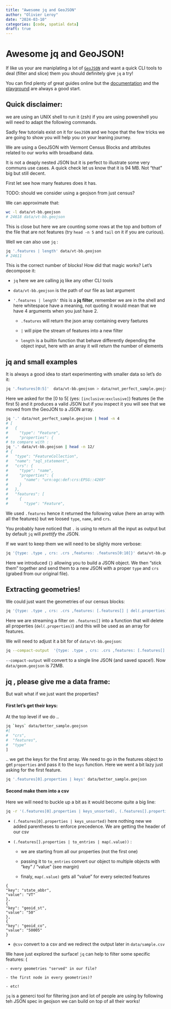 ```yaml
---
title: "Awesome jq and GeoJSON"
author: "Olivier Leroy"
date: "2024-03-10"
categories: [code, spatial data]
draft: true
---
```


# Awesome jq and GeoJSON!

If like us your are maniplating a lot of [`GeoJSON`](https://en.wikipedia.org/wiki/GeoJSON) and want a quick CLI tools to deal (filter and slice) them you should definitely give `jq` a try!

You can find plenty of great guides online but the [documentation](https://jqlang.github.io/jq/manual/) and the [playground](https://jqplay.org/) are always a good start.


::: {.callout-note}
## Quick disclaimer: 

we are using an UNIX shell to run it (zsh) if you are using powershell you will need to adapt the following commands.  
:::

Sadly few tutorials exist on it for `GeoJSON` and we hope that the few tricks we are going to show you will help you on your leaning journey. 

We are using a GeoJSON with Vermont Census Blocks and attributes related to our works with broadband data. 

It is not a deaply nested JSON but it is perfect to illustrate some very communs use cases.
A quick check let us know that it is 94 MB. Not "that" big but still decent.

First let see how many features does it has. 

TODO: should we consider using a geojson from just census? 

We can approximate that: 

```bash
wc -l data/vt-bb.geojson
# 24618 data/vt-bb.geojson
```

This is close but here we are counting some rows at the top and bottom of the file that are not features (try `head -n 5` and `tail` on it if you are curious).

Well we can also use `jq` :

```bash
jq '.features | length' data/vt-bb.geojson
# 24611
```

This is the correct number of blocks! How did that magic works? Let's decompose it:

- `jq` here we are calling jq like any other CLI tools 

- `data/vt-bb.geojson` is the path of our file as last argument

- `'.features | length'` this is a **jq filter**, remember we are in the shell and here whitespace have a meaning, not quoting it would mean that we have 4 arguments when you just have 2.

    - `.features` will return the json array containing every faetures 
  
    - `|` will pipe the stream of features into a new filter

    - `length` is a builtin function that behave differently depending the object input, here with an array it will return the number of elements 
  

## jq and small examples

It is always a good idea to start experimenting with smaller data so let's do it:

```bash
jq '.features[0:5]'  data/vt-bb.geojson > data/not_perfect_sample.geojson
```

Here we asked for the [0 to 5[ (yes: `[inclusive:exclusive]`) features (ie the first 5) and it produces a valid JSON but if you inspect it you will see that we moved from the GeoJON to a JSON array. 

```bash
jq '.' data/not_perfect_sample.geojson | head -n 4
# [
#   {
#     "type": "Feature",
#     "properties": {
# to compare with :
jq '.' data/vt-bb.geojson | head -n 12/
# {
#   "type": "FeatureCollection",
#   "name": "sql_statement",
#   "crs": {
#     "type": "name",
#     "properties": {
#       "name": "urn:ogc:def:crs:EPSG::4269"
#     }
#   },
#   "features": [
#     {
#       "type": "Feature",
```

We used `.features` hence it returned the following value (here an array with all the features) but we loosed `type`, `name`, and `crs`.

You probably have noticed that `.` is using to return all the input as output but by default `jq` will *prettify* the JSON. 

If we want to keep them we will need to be slighly more verbose:

```bash
jq '{type: .type , crs: .crs ,features: .features[0:10]}' data/vt-bb.geojson > data/better_sample.geojson 
```

Here we introduced `{}` allowing you to build a JSON object. We then "stick them" together and send them to a new JSON with a proper `type` and `crs` (grabed from our original file). 


## Extracting geometries!

We could just want the geometries of our census blocks:

```bash
jq '{type: .type , crs: .crs ,features: [.features[] | del(.properties)]}' better_sample.geojson > sample_only_geom.geojson  
```

Here we are streaming a filter on `.features[]` into a function that will delete all properties (`del(.properties)`) and this will be used as an array for features. 

We will need to adjust it a bit for of `data/vt-bb.geojson`: 

```bash
jq --compact-output  '{type: .type , crs: .crs ,features: [.features[] | del(.properties)]}'  data/vt-bb.geojson > data/geom.geojson
```

`--compact-output` will convert to a single line JSON (and saved space!). 
Now `data/geom.geojson` is  72MB. 

## jq , please give me a data frame:

But wait what if we just want the properties? 

#### First let's get their keys:

At the top level if we do ..

```bash
jq `keys` data/better_sample.geojson
#[
#  "crs",
#  "features",
#  "type"
]
```

 .. we get the keys for the first array. We need to go in the features object to get  `properties` and pass it to the `keys` function. Here we went a bit lazy just asking for the first feature.

```bash
jq '.features[0].properties | keys' data/better_sample.geojson
```

#### Second make them into a csv

Here we will need to buckle up a bit as it would become quite a big line:

```bash
jq -r '(.features[0].properties | keys_unsorted), (.features[].properties | to_entries | map(.value))| @csv' data/better_sample.geojson > data/sample.csv
```

- `(.features[0].properties | keys_unsorted)` here nothing new we added parentheses to enforce precedence. We are getting the header of our csv

- `(.features[].properties | to_entries | map(.value))` :

    * we are starting from all our properties (not the first one)

    * passing it to `to_entries` convert our object to multiple objects with "key" / "value" (see margin)

    * finaly, `map(.value)` gets all "value" for every selected features

::: {.column-margin}
```
{
"key": "state_abbr",
"value": "VT"
},
{
"key": "geoid_st",
"value": "50"
},
{
"key": "geoid_co",
"value": "50005"
}
```
:::  


- `@csv`  convert to a csv and we redirect the output later in `data/sample.csv`


We have just explored the surface! `jq` can help to filter some specific features: (
    
    - every geometries "served" in our file?
    
    - the first node in every geometries)?

    - etc!

`jq` is a generci tool for filtering json and lot of people are using by following teh JSON spec in geojson we can build on top of all their works!




